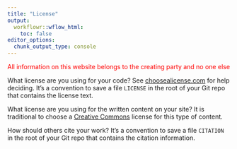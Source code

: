 ---
title: "License"
output:
  workflowr::wflow_html:
    toc: false
editor_options:
  chunk_output_type: console
---

<span style="color:red;">All information on this website belongs to the creating party and no one else</span>


What license are you using for your code? See [choosealicense.com][choose] for
help deciding. It's a convention to save a file `LICENSE` in the root of your
Git repo that contains the license text.

What license are you using for the written content on your site? It is
traditional to choose a [Creative Commons][cc] license for this type of content.

[choose]: https://choosealicense.com/
[cc]: https://creativecommons.org/choose/

How should others cite your work? It's a convention to save a file `CITATION`
in the root of your Git repo that contains the citation information.

